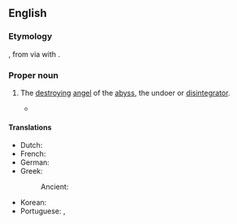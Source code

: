 ==English==
{{wikipedia}}

===Etymology===
{{bor|en|grc|Ἀπολλύων||Apollyon, the destroyer}}, from {{m|grc|ἀπόλλυμι||utterly destroy}} via {{w|phono-semantic matching}} with {{der|en|hbo|אֲבַדּוֹן|tr=ʾaḇaddôn|t=destruction, ruin}}.

===Proper noun===
{{en-proper noun}}

# {{lb|en|Christianity}} The [[destroying]] [[angel]] of the [[abyss]], the undoer or [[disintegrator]].
#* {{quote-book|en|year=1855|author={{w|Robert Browning}}|title=[[s:Childe Roland to the Dark Tower Came|“Childe Roland to the Dark Tower Came”]]|chapter=27|text=A great black bird, '''Apollyon''''s bosom-friend, / Sailed past, nor beat his wide wing dragon-penned / That brushed my cap—perchance the guide I sought.}}

====Translations====
{{trans-top|The destroying angel of the abyss, the undoer or disintegrator}}
* Dutch: {{t|nl|Apollyon}}
* French: {{t+|fr|Apollyon|m}}
* German: {{t+|de|Apollyon|m}}
* Greek:
*: Ancient: {{t|grc|Ἀπολλύων|m}}
{{trans-mid}}
* Korean: {{t|ko|아폴리온}}
* Portuguese: {{t|pt|Apolião|m}}, {{t|pt|Apolion|m}}
{{trans-bottom}}

{{topics|en|Biblical characters}}